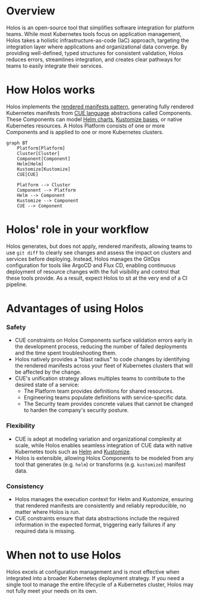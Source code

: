# Overview

Holos is an open-source tool that simplifies software integration for platform
teams. While most Kubernetes tools focus on application management, Holos takes
a holistic infrastructure-as-code (IaC) approach, targeting the integration
layer where applications and organizational data converge. By providing
well-defined, typed structures for consistent validation, Holos reduces errors,
streamlines integration, and creates clear pathways for teams to easily
integrate their services.

# How Holos works

Holos implements the [rendered manifests pattern][rmp], generating fully
rendered Kubernetes manifests from [CUE language][CUE] abstractions called
Components. These Components can model [Helm charts][Helm], [Kustomize
bases][Kustomize], or native Kubernetes resources. A Holos Platform consists of
one or more Components and is applied to one or more Kubernetes clusters.

```mermaid
graph BT
    Platform[Platform]
    Cluster[Cluster]
    Component[Component]
    Helm[Helm]
    Kustomize[Kustomize]
    CUE[CUE]

    Platform --> Cluster
    Component --> Platform
    Helm --> Component
    Kustomize --> Component
    CUE --> Component
```

# Holos' role in your workflow

Holos generates, but does not apply, rendered manifests, allowing teams to use
`git diff` to clearly see changes and assess the impact on clusters and services
before deploying. Instead, Holos manages the GitOps configuration for tools like
ArgoCD and Flux CD, enabling continuous deployment of resource changes with the
full visibility and control that these tools provide. As a result, expect Holos
to sit at the very end of a CI pipeline.

# Advantages of using Holos

### Safety

* CUE constraints on Holos Components surface validation errors early in the
development process, reducing the number of failed deployments and the time
spent troubleshooting them.
* Holos natively provides a "blast radius" to code
changes by identifying the rendered manifests across your fleet of Kubernetes
clusters that will be affected by the change.
* CUE's unification strategy allows multiples teams to contribute to the desired
state of a service:
    * The Platform team provides definitions for shared resources.
    * Engineering teams populate definitions with service-specific data.
    * The Security team provides concrete values that cannot be changed to harden the company's security posture.

### Flexibility

* CUE is adept at modeling variation and organizational complexity at scale,
while Holos enables seamless integration of CUE data with native Kubernetes
tools such as [Helm][Helm] and [Kustomize][Kustomize].
* Holos is extensible, allowing Holos Components to be modeled from any tool that
generates (e.g. `helm`) or transforms (e.g.  `kustomize`) manifest data.

### Consistency

* Holos manages the execution context for Helm and Kustomize, ensuring that
rendered manifests are consistently and reliably reproducible, no matter where
Holos is run.
* CUE constraints ensure that data abstractions include the required information
in the expected format, triggering early failures if any required data is
missing.


# When not to use Holos

Holos excels at configuration management and is most effective when integrated
into a broader Kubernetes deployment strategy. If you need a single tool to
manage the entire lifecycle of a Kubernetes cluster, Holos may not fully meet
your needs on its own.


[rmp]: https://akuity.io/blog/the-rendered-manifests-pattern
[Helm]: https://helm.sh/
[Kustomize]: https://kustomize.io/
[CUE]: https://cuelang.org/
